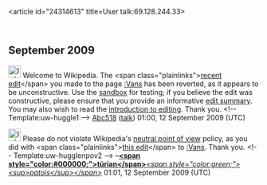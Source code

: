 <article id="24314613" title=User talk:69.128.244.33>
	<talkpage id="24314613" title="User talk:69.128.244.33">

== September 2009 ==

[[Image:Information.png|25px]] Welcome to Wikipedia. The &lt;span class=&quot;plainlinks&quot;&gt;[http://en.wikipedia.org/wiki/Vans?diff=313289289 recent edit]&lt;/span&gt; you made to the page [[:Vans]] has been reverted, as it appears to be unconstructive. Use the [[Wikipedia:Sandbox|sandbox]] for testing; if you believe the edit was constructive, please ensure that you provide an informative [[Help:Edit summary|edit summary]]. You may also wish to read the [[Wikipedia:Introduction|introduction to editing]]. Thank you. &lt;!-- Template:uw-huggle1 --&gt; [[User:Abc518|Abc518]] ([[User talk:Abc518|talk]]) 01:00, 12 September 2009 (UTC)

[[Image:Information.png|25px]] Please do not violate Wikipedia's [[Wikipedia:Neutral point of view|neutral point of view]] policy, as you did with &lt;span class=&quot;plainlinks&quot;&gt;[http://en.wikipedia.org/wiki/Vans?diff=313289432 this edit]&lt;/span&gt; to [[:Vans]]. Thank you. &lt;!-- Template:uw-hugglenpov2 --&gt; –[[User:Turian|'''&lt;span style=&quot;color:#000000;&quot;&gt;túrian&lt;/span&gt;''']][[User_talk:Turian|''&lt;span style=&quot;color:green;&quot;&gt;&lt;sup&gt;patois&lt;/sup&gt;&lt;/span&gt;'']] 01:01, 12 September 2009 (UTC)
	</talkpage>
</article>